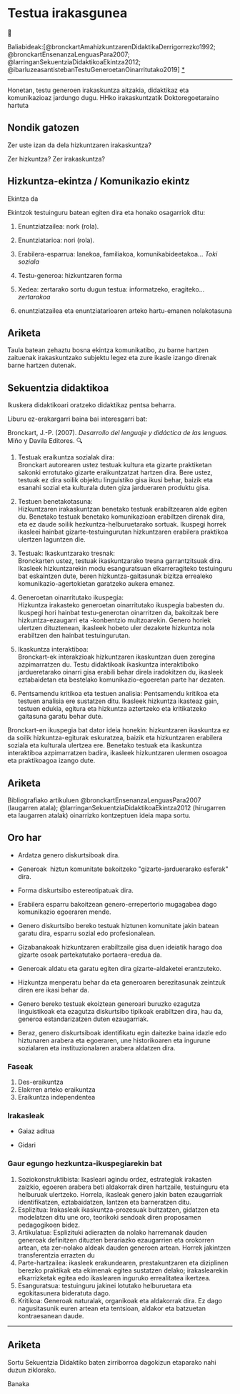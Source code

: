 # Testua irakasgunea

📔

Baliabideak:[@bronckartAmahizkuntzarenDidaktikaDerrigorrezko1992; @bronckartEnsenanzaLenguasPara2007; @larringanSekuentziaDidaktikoaEkintza2012; @ibarluzeasantistebanTestuGeneroetanOinarritutako2019] [\*](../diapoak/12-Testu_generoak-eta.html)

------------------------------------------------------------------------

Honetan, testu generoen irakaskuntza aitzakia, didaktikaz eta komunikazioaz jardungo dugu. HHko irakaskuntzatik Doktoregoetaraino hartuta

## Nondik gatozen

Zer uste izan da dela hizkuntzaren irakaskuntza?

Zer hizkuntza? Zer irakaskuntza?

## Hizkuntza-ekintza / Komunikazio ekintz

Ekintza da

Ekintzok testuinguru batean egiten dira eta honako osagarriok ditu:

1.   Enuntziatzailea: nork (rola).

2.  Enuntziatarioa: nori (rola).

3.  Erabilera-esparrua: lanekoa, familiakoa, komunikabideetakoa... *Toki soziala*

4.  Testu-generoa: hizkuntzaren forma

5.  Xedea: zertarako sortu dugun testua: informatzeko, eragiteko... *zertarakoa*

6.  enuntziatzailea eta enuntziatarioaren arteko hartu-emanen nolakotasuna

::: callout-warning
## Ariketa

Taula batean zehaztu bosna ekintza komunikatibo, zu barne hartzen zaituenak irakaskuntzako subjektu legez eta zure ikasle izango direnak barne hartzen dutenak.
:::

## Sekuentzia didaktikoa

Ikuskera didaktikoari oratzeko didaktikaz pentsa beharra.

Liburu ez-erakargarri baina bai interesgarri bat:

Bronckart, J.-P. (2007). *Desarrollo del lenguaje y didáctica de las lenguas.* Miño y Davila Editores. 🔍

1.  Testuak eraikuntza sozialak dira: \
    Bronckart autorearen ustez testuak kultura eta gizarte praktiketan sakonki errotutako gizarte eraikuntzatzat hartzen dira. Bere ustez, testuak ez dira soilik objektu linguistiko gisa ikusi behar, baizik eta esanahi sozial eta kulturala duten giza jardueraren produktu gisa.

2.  Testuen benetakotasuna: \
    Hizkuntzaren irakaskuntzan benetako testuak erabiltzearen alde egiten du. Benetako testuak benetako komunikazioan erabiltzen direnak dira, eta ez daude soilik hezkuntza-helburuetarako sortuak. Ikuspegi horrek ikasleei hainbat gizarte-testuingurutan hizkuntzaren erabilera praktikoa ulertzen laguntzen die.

3.  Testuak: Ikaskuntzarako tresnak: \
    Bronckarten ustez, testuak ikaskuntzarako tresna garrantzitsuak dira. Ikasleek hizkuntzarekin modu esanguratsuan elkarreragiteko testuinguru bat eskaintzen dute, beren hizkuntza-gaitasunak bizitza errealeko komunikazio-agertokietan garatzeko aukera emanez.

4.  Generoetan oinarritutako ikuspegia: \
    Hizkuntza irakasteko generoetan oinarritutako ikuspegia babesten du. Ikuspegi hori hainbat testu-generotan oinarritzen da, bakoitzak bere hizkuntza-ezaugarri eta -konbentzio multzoarekin. Genero horiek ulertzen dituztenean, ikasleek hobeto uler dezakete hizkuntza nola erabiltzen den hainbat testuingurutan.

5.  Ikaskuntza interaktiboa: \
    Bronckart-ek interakzioak hizkuntzaren ikaskuntzan duen zeregina azpimarratzen du. Testu didaktikoak ikaskuntza interaktiboko jardueretarako oinarri gisa erabili behar direla iradokitzen du, ikasleek eztabaidetan eta bestelako komunikazio-egoeretan parte har dezaten.

6.  Pentsamendu kritikoa eta testuen analisia: Pentsamendu kritikoa eta testuen analisia ere sustatzen ditu. Ikasleek hizkuntza ikasteaz gain, testuen edukia, egitura eta hizkuntza aztertzeko eta kritikatzeko gaitasuna garatu behar dute.

Bronckart-en ikuspegia bat dator ideia honekin: hizkuntzaren ikaskuntza ez da soilik hizkuntza-egiturak eskuratzea, baizik eta hizkuntzaren erabilera soziala eta kulturala ulertzea ere. Benetako testuak eta ikaskuntza interaktiboa azpimarratzen badira, ikasleek hizkuntzaren ulermen osoagoa eta praktikoagoa izango dute.

::: callout-caution
## Ariketa

Bibliografiako artikuluen @bronckartEnsenanzaLenguasPara2007 (laugarren atala); @larringanSekuentziaDidaktikoaEkintza2012 (hirugarren eta laugarren atalak) oinarrizko kontzeptuen ideia mapa sortu.
:::

## Oro har

-   Ardatza genero diskurtsiboak dira.

-   Generoak  hiztun komunitate bakoitzeko \"gizarte-jarduerarako esferak\" dira.

-   Forma diskurtsibo estereotipatuak dira.

-   Erabilera esparru bakoitzean genero-errepertorio mugagabea dago komunikazio egoeraren mende.

-   Genero diskurtsibo bereko testuak hiztunen komunitate jakin batean garatu dira, esparru sozial edo profesionalean.

-   Gizabanakoak hizkuntzaren erabiltzaile gisa duen ideiatik harago doa gizarte osoak partekatutako portaera-eredua da.

-   Generoak aldatu eta garatu egiten dira gizarte-aldaketei erantzuteko.

-   Hizkuntza menperatu behar da eta generoaren berezitasunak zeintzuk diren ere ikasi behar da.

-   Genero bereko testuak ekoiztean generoari buruzko ezagutza linguistikoak eta ezagutza diskurtsibo tipikoak erabiltzen dira, hau da, generoa estandarizatzen duten ezaugarriak.

-   Beraz, genero diskurtsiboak identifikatu egin daitezke baina idazle edo hiztunaren arabera eta egoeraren, une historikoaren eta ingurune sozialaren eta instituzionalaren arabera aldatzen dira.

### Faseak

1.  Des-eraikuntza
2.  Elakrren arteko eraikuntza
3.  Eraikuntza independentea

### Irakasleak

-   Gaiaz aditua

-   Gidari

### Gaur egungo hezkuntza-ikuspegiarekin bat

1.  Soziokonstruktibista: Ikasleari agindu ordez, estrategiak irakasten zaizkio, egoeren arabera beti aldakorrak diren hartzaile, testuinguru eta helburuak ulertzeko. Horrela, ikasleak genero jakin baten ezaugarriak identifikatzen, eztabaidatzen, lantzen eta barneratzen ditu.
2.  Esplizitua: Irakasleak ikaskuntza-prozesuak bultzatzen, gidatzen eta modelatzen ditu une oro, teorikoki sendoak diren proposamen pedagogikoen bidez.
3.  Artikulatua: Esplizituki adierazten da nolako harremanak dauden generoak definitzen dituzten berariazko ezaugarrien eta orokorren artean, eta zer-nolako aldeak dauden generoen artean. Horrek jakintzen transferentzia errazten du
4.  Parte-hartzailea: ikasleek erakundearen, prestakuntzaren eta diziplinen berezko praktikak eta ekimenak egitea sustatzen delako; irakaslearekin elkarrizketak egitea edo ikaslearen inguruko errealitatea ikertzea.
5.  Esanguratsua: testuinguru jakinei lotutako helburuetara eta egokitasunera bideratuta dago.
6.  Kritikoa: Generoak naturalak, organikoak eta aldakorrak dira. Ez dago nagusitasunik euren artean eta tentsioan, aldakor eta batzuetan kontraesanean daude.

------------------------------------------------------------------------

::: callout-warning
## Ariketa

Sortu Sekuentzia Didaktiko baten zirriborroa dagokizun etaparako nahi duzun ziklorako.

Banaka
:::
